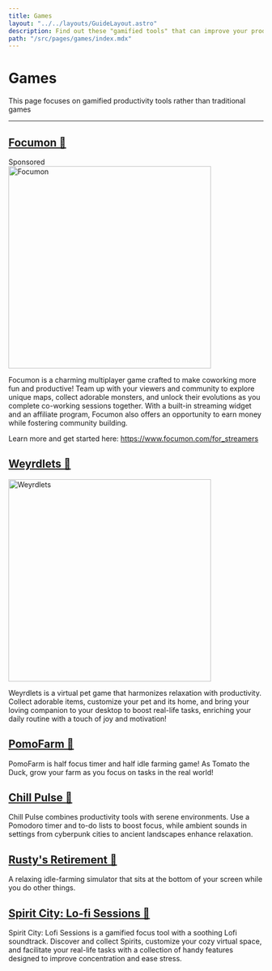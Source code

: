 ```yaml
---
title: Games
layout: "../../layouts/GuideLayout.astro"
description: Find out these "gamified tools" that can improve your productivity!
path: "/src/pages/games/index.mdx"
---
```


# Games

This page focuses on gamified productivity tools rather than traditional games

---

<div class="flex justify-start items-end h-fit gap-10">
    <a href="https://www.focumon.com/for_streamers" target="_blank">
        <h2>Focumon 🔗</h2>
    </a>
    <div class="bg-[#319c2a] px-2 py-1 w-fit rounded-lg mb-3">Sponsored</div>
</div>


<a href="https://www.focumon.com/for_streamers/" target="_blank">
    <Image src={focumon} alt="Focumon" loading="eager" width="400" class="rounded-sm" />
</a>

Focumon is a charming multiplayer game crafted to make coworking more fun and productive! Team up with your viewers and community to explore unique maps, collect adorable monsters, and unlock their evolutions as you complete co-working sessions together. With a built-in streaming widget and an affiliate program, Focumon also offers an opportunity to earn money while fostering community building. 

Learn more and get started here: https://www.focumon.com/for_streamers

## [Weyrdlets 🔗](https://weyrdworks.com/weyrdlets)

<a href="https://weyrdworks.com/weyrdlets" target="_blank">
<Image src={weyrdlets} alt="Weyrdlets" loading="lazy" width="400" class="rounded-sm" />
</a>

Weyrdlets is a virtual pet game that harmonizes relaxation with productivity. Collect adorable items, customize your pet and its home, and bring your loving companion to your desktop to boost real-life tasks, enriching your daily routine with a touch of joy and motivation!

## [PomoFarm 🔗](https://store.steampowered.com/app/2060480/PomoFarm/)

PomoFarm is half focus timer and half idle farming game! As Tomato the Duck, grow your farm as you focus on tasks in the real world!

## [Chill Pulse 🔗](https://store.steampowered.com/app/2826180/Chill_Pulse/)

Chill Pulse combines productivity tools with serene environments. Use a Pomodoro timer and to-do lists to boost focus, while ambient sounds in settings from cyberpunk cities to ancient landscapes enhance relaxation.

## [Rusty's Retirement 🔗](https://store.steampowered.com/app/2666510/Rustys_Retirement/)

A relaxing idle-farming simulator that sits at the bottom of your screen while you do other things.

## [Spirit City: Lo-fi Sessions 🔗](https://store.steampowered.com/app/2113850/Spirit_City_Lofi_Sessions/)

Spirit City: Lofi Sessions is a gamified focus tool with a soothing Lofi soundtrack. Discover and collect Spirits, customize your cozy virtual space, and facilitate your real-life tasks with a collection of handy features designed to improve concentration and ease stress.
